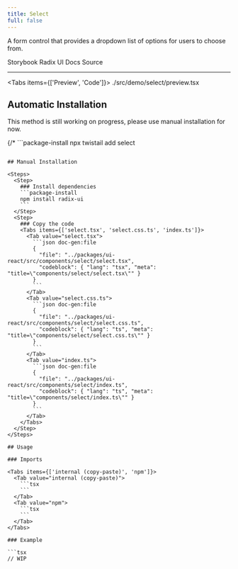 ```yaml
---
title: Select
full: false
---
```


A form control that provides a dropdown list of options for users to choose from.

<Badges>
  <BadgeLink href="https://storybook.twistail.com/?path=/docs/base-components-select--default" external>
    Storybook
  </BadgeLink>
  <BadgeLink href="https://www.radix-ui.com/primitives/docs/components/select#api-reference" external>
    Radix UI Docs
  </BadgeLink>
  <BadgeLink href="https://github.com/riipandi/twistail/tree/main/packages/ui-react/src/components/select" external>
    Source
  </BadgeLink>
</Badges>

---


<Tabs items={['Preview', 'Code']}>
  <Tab value="Preview" className="rounded-b-xl flex min-h-44 flex-wrap items-start justify-start gap-4 py-20 not-prose">
    <Demo />
  </Tab>
  <Tab value="Code">
    <include cwd lang="tsx">./src/demo/select/preview.tsx</include>
  </Tab>
</Tabs>

## Automatic Installation

<Callout type='warn'>
  This method is still working on progress, please use manual installation for now.
</Callout>

{/* ```package-install
npx twistail add select
``` */}

## Manual Installation

<Steps>
  <Step>
    ### Install dependencies
    ```package-install
    npm install radix-ui
    ```
  </Step>
  <Step>
    ### Copy the code
    <Tabs items={['select.tsx', 'select.css.ts', 'index.ts']}>
      <Tab value="select.tsx">
        ```json doc-gen:file
        {
          "file": "../packages/ui-react/src/components/select/select.tsx",
          "codeblock": { "lang": "tsx", "meta": "title=\"components/select/select.tsx\"" }
        }
        ```
      </Tab>
      <Tab value="select.css.ts">
        ```json doc-gen:file
        {
          "file": "../packages/ui-react/src/components/select/select.css.ts",
          "codeblock": { "lang": "ts", "meta": "title=\"components/select/select.css.ts\"" }
        }
        ```
      </Tab>
      <Tab value="index.ts">
        ```json doc-gen:file
        {
          "file": "../packages/ui-react/src/components/select/index.ts",
          "codeblock": { "lang": "ts", "meta": "title=\"components/select/index.ts\"" }
        }
        ```
      </Tab>
    </Tabs>
  </Step>
</Steps>

## Usage

### Imports

<Tabs items={['internal (copy-paste)', 'npm']}>
  <Tab value="internal (copy-paste)">
    ```tsx
    ```
  </Tab>
  <Tab value="npm">
    ```tsx
    ```
  </Tab>
</Tabs>

### Example

```tsx
// WIP
```
